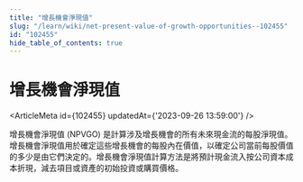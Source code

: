 ```yaml
---
title: "增長機會淨現值"
slug: "/learn/wiki/net-present-value-of-growth-opportunities--102455"
id: "102455"
hide_table_of_contents: true
---
```



# 增長機會淨現值

<ArticleMeta id={102455} updatedAt={'2023-09-26 13:59:00'} />
<div className='border-solid border-b border-t-0 my-4 border-[var(--ifm-color-gray-300)]' />

增長機會淨現值 (NPVGO) 是計算涉及增長機會的所有未來現金流的每股淨現值。增長機會淨現值用於確定這些增長機會的每股內在價值，以確定公司當前每股價值的多少是由它們決定的。增長機會淨現值計算方法是將預計現金流入按公司資本成本折現，減去項目或資產的初始投資或購買價格。
